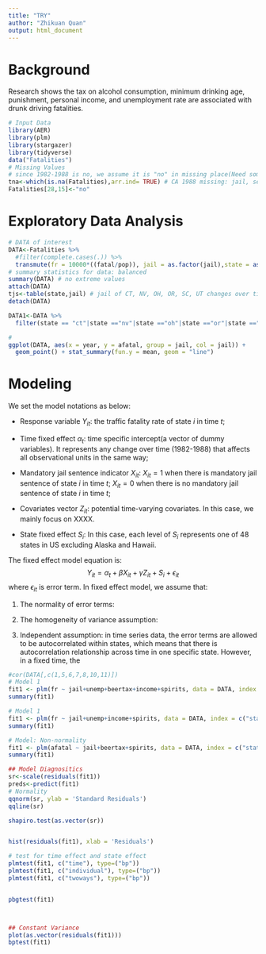 ```yaml
---
title: "TRY"
author: "Zhikuan Quan"
output: html_document
---
```


# Background
Research shows the tax on alcohol consumption, minimum drinking age, punishment, personal income, and unemployment rate are associated with drunk driving fatalities.

```r
# Input Data
library(AER)
library(plm)
library(stargazer)
library(tidyverse)
data("Fatalities")
# Missing Values
# since 1982-1988 is no, we assume it is "no" in missing place(Need some paper/law to ensure)
tna<-which(is.na(Fatalities),arr.ind= TRUE) # CA 1988 missing: jail, service
Fatalities[28,15]<-"no" 


```

# Exploratory Data Analysis
```r
# DATA of interest
DATA<-Fatalities %>%
  #filter(complete.cases(.)) %>%
  transmute(fr = 10000*((fatal/pop)), jail = as.factor(jail),state = as.factor(state), year = as.factor(year),beertax = beertax,emppop = emppop,miles = miles,income = income,drinkage = as.factor(floor(drinkage)), unemp=unemp, spirits = spirits,service = as.factor(service),breath=as.factor(breath),afatal=10000*(afatal/pop))
# summary statistics for data: balanced
summary(DATA) # no extreme values
attach(DATA)
tjs<-table(state,jail) # jail of CT, NV, OH, OR, SC, UT changes over time
detach(DATA)

DATA1<-DATA %>%
  filter(state == "ct"|state =="nv"|state =="oh"|state =="or"|state =="sc"|state =="ut")

# 
ggplot(DATA, aes(x = year, y = afatal, group = jail, col = jail)) + 
  geom_point() + stat_summary(fun.y = mean, geom = "line")
```

# Modeling
We set the model notations as below:

- Response variable $Y_{it}$: the traffic fatality rate of state $i$ in time $t$;

- Time fixed effect $\alpha_t$: time specific intercept(a vector of dummy variables). It represents any change over time (1982-1988) that affects all observational units in the same way;

- Mandatory jail sentence indicator $X_{it}$: $X_{it}=1$ when there is mandatory jail sentence of state $i$ in time $t$; $X_{it}=0$ when there is no mandatory jail sentence of state $i$ in time $t$;  

- Covariates vector $Z_{it}$: potential time-varying covariates. In this case, we mainly focus on XXXX.

- State fixed effect $S_i$: In this case, each level of $S_i$ represents one of 48 states in US excluding Alaska and Hawaii.

The fixed effect model equation is:
$$Y_{it}=\alpha_t+\beta X_{it}+\gamma Z_{it}+S_i+\epsilon_{it}$$
where $\epsilon_{it}$ is error term. In fixed effect model, we assume that:

1. The normality of error terms:

2. The homogeneity of variance assumption:

3. Independent assumption: in time series data, the error terms are allowed to be autocorrelated within states, which means that there is autocorrelation relationship across time in one specific state. However, in a fixed time, the 



```r

#cor(DATA[,c(1,5,6,7,8,10,11)])
# Model 1
fit1 <- plm(fr ~ jail+unemp+beertax+income+spirits, data = DATA, index = c("state","year"),model = "within", effect = "twoways")
summary(fit1)

# Model 1
fit1 <- plm(fr ~ jail+unemp+income+spirits, data = DATA, index = c("state","year"),model = "within", effect = "twoways")
summary(fit1)

# Model: Non-normality
fit1 <- plm(afatal ~ jail+beertax+spirits, data = DATA, index = c("state","year"),model = "within", effect = "twoways")
summary(fit1)

```

```r
## Model Diagnositics
sr<-scale(residuals(fit1))
preds<-predict(fit1)
# Normality
qqnorm(sr, ylab = 'Standard Residuals')
qqline(sr)

shapiro.test(as.vector(sr))


hist(residuals(fit1), xlab = 'Residuals')

# test for time effect and state effect
plmtest(fit1, c("time"), type=("bp"))
plmtest(fit1, c("individual"), type=("bp"))
plmtest(fit1, c("twoways"), type=("bp"))


pbgtest(fit1)



## Constant Variance
plot(as.vector(residuals(fit1)))
bptest(fit1)


```
